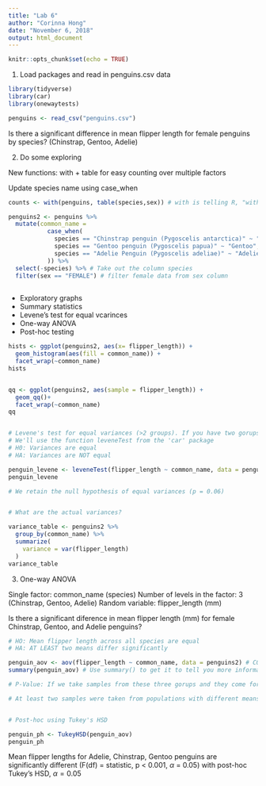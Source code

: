 ```yaml
---
title: "Lab 6"
author: "Corinna Hong"
date: "November 6, 2018"
output: html_document
---
```


```r
knitr::opts_chunk$set(echo = TRUE)
```

1. Load packages and read in penguins.csv data
```r

library(tidyverse)
library(car)
library(onewaytests)

penguins <- read_csv("penguins.csv")

```

Is there a significant difference in mean flipper length for female penguins by species? (Chinstrap, Gentoo, Adelie)

2. Do some exploring

New functions: with + table for easy counting over multiple factors

Update species name using case_when

```r

counts <- with(penguins, table(species,sex)) # with is telling R, "with this data, do this" with penguins, make a table of counts for species and sex 

penguins2 <- penguins %>%
  mutate(common_name =
           case_when(
             species == "Chinstrap penguin (Pygoscelis antarctica)" ~ "Chinstrap",
             species == "Gentoo penguin (Pygoscelis papua)" ~ "Gentoo",
             species == "Adelie Penguin (Pygoscelis adeliae)" ~ "Adelie"
           )) %>% 
  select(-species) %>% # Take out the column species
  filter(sex == "FEMALE") # filter female data from sex column
  
```

- Exploratory graphs
- Summary statistics
- Levene's test for equal vcarinces
- One-way ANOVA
- Post-hoc testing

```r

hists <- ggplot(penguins2, aes(x= flipper_length)) +
  geom_histogram(aes(fill = common_name)) +
  facet_wrap(~common_name)
hists


qq <- ggplot(penguins2, aes(sample = flipper_length)) +
  geom_qq()+
  facet_wrap(~common_name)
qq


# Levene's test for equal variances (>2 groups). If you have two gorups, use the F-test for equal variances
# We'll use the function leveneTest from the 'car' package
# H0: Variances are equal
# HA: Variances are NOT equal

penguin_levene <- leveneTest(flipper_length ~ common_name, data = penguins2)
penguin_levene

# We retain the null hypothesis of equal variances (p = 0.06)


# What are the actual variances?

variance_table <- penguins2 %>% 
  group_by(common_name) %>% 
  summarize(
    variance = var(flipper_length)
  )
variance_table
```

3. One-way ANOVA

Single factor: common_name (species)
Number of levels in the factor: 3 (Chinstrap, Gentoo, Adelie)
Random variable: flipper_length (mm)

Is there a significant diference in mean flipper length (mm) for female Chinstrap, Gentoo, and Adelie penguins?

```r

# HO: Mean flipper length across all species are equal
# HA: AT LEAST two means differ significantly

penguin_aov <- aov(flipper_length ~ common_name, data = penguins2) # COmpare means of this random variable, grouped by factor, from this data
summary(penguin_aov) # Use summary() to get it to tell you more information

# P-Value: If we take samples from these three gorups and they come form populations with the same mean fliper lenght, there is almost a 0% chance that we are going to get sample means at least this different by random chance

# At least two samples were taken from populations with different means. Which ones are different?


# Post-hoc using Tukey's HSD

penguin_ph <- TukeyHSD(penguin_aov)
penguin_ph

```

Mean flipper lengths for Adelie, Chinstrap, Gentoo penguins are significantly different (F(df) = statistic, p < 0.001, $\alpha$ = 0.05) with post-hoc Tukey's HSD, $\alpha = 0.05$

